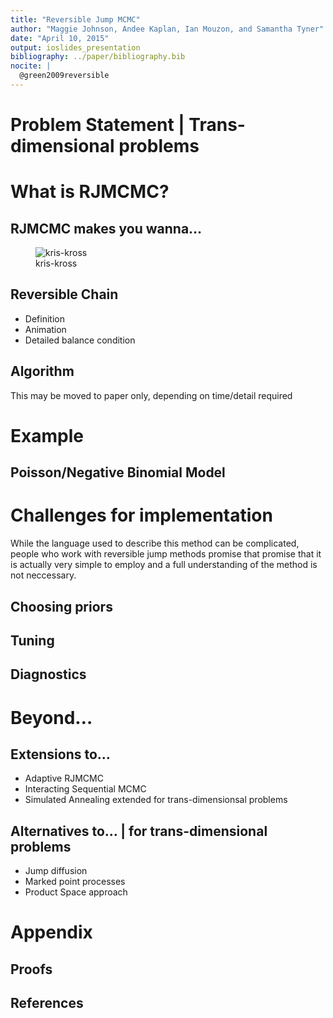 ```yaml
---
title: "Reversible Jump MCMC"
author: "Maggie Johnson, Andee Kaplan, Ian Mouzon, and Samantha Tyner"
date: "April 10, 2015"
output: ioslides_presentation
bibliography: ../paper/bibliography.bib
nocite: | 
  @green2009reversible
---
```


# Problem Statement | Trans-dimensional problems

# What is RJMCMC?

## RJMCMC makes you wanna...

![kris-kross](images/kris_kross.gif)

## Reversible Chain

  - Definition
  - Animation
  - Detailed balance condition

## Algorithm
This may be moved to paper only, depending on time/detail required

# Example

## Poisson/Negative Binomial Model

# Challenges for implementation
While the language used to describe this method can be complicated, 
people who work with reversible jump methods promise that promise that 
it is actually very simple to employ and a full understanding of the 
method is not neccessary. 


## Choosing priors

## Tuning

## Diagnostics

# Beyond...

## Extensions to...

  - Adaptive RJMCMC
  - Interacting Sequential MCMC
  - Simulated Annealing extended for trans-dimensionsal problems

## Alternatives to... | for trans-dimensional problems

  - Jump diffusion
  - Marked point processes
  - Product Space approach

# Appendix

## Proofs

## References






